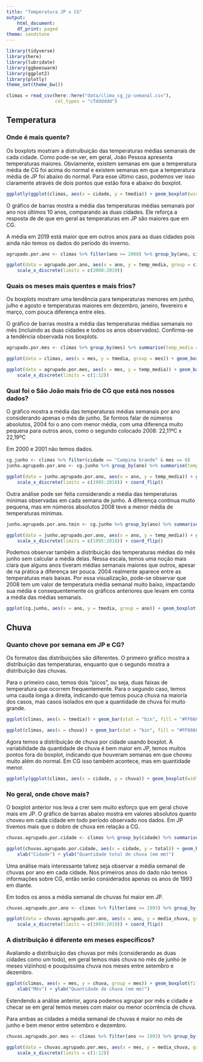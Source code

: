 ```yaml
---
title: "Temperatura JP x CG"
output:
    html_document:
    df_print: paged
theme: sandstone
---
```


```r
library(tidyverse)
library(here)
library(lubridate)
library(ggbeeswarm)
library(ggplot2)
library(plotly)
theme_set(theme_bw())
```

```r
climas = read_csv(here::here("data/clima_cg_jp-semanal.csv"), 
                  col_types = "cTdddddd")

```

## Temperatura

### Onde é mais quente?

Os boxplots mostram a distruibuição das temperaturas médias semanais de cada cidade. Como pode-se ver, em geral, João Pessoa apresenta temperaturas maiores. Obviamente, existem semanas em que a temperatura média de CG foi acima do normal e existem semanas em que a temperatura média de JP foi abaixo do normal. Para esse último caso, podemos ver isso claramente através de dois pontos que estão fora e abaixo do boxplot.

```r
ggplotly(ggplot(climas, aes(x = cidade, y = tmedia)) + geom_boxplot(width = .2, fill = "#FF6666") + ylab("Temperatura média semanal"))
```

O gráfico de barras mostra a média das temperaturas médias semanais por ano nos últimos 10 anos, comparando as duas cidades. Ele reforça a resposta de de que em geral as temperaturas em JP são maiores que em CG.

A média em 2019 está maior que em outros anos para as duas cidades pois ainda não temos os dados do período do inverno.

```r
agrupado.por.ano <- climas %>% filter(ano >= 2008) %>% group_by(ano, cidade) %>% summarise(temp_media = mean(tmedia))

ggplot(data = agrupado.por.ano, aes(x = ano, y = temp_media, group = cidade, fill = cidade)) + geom_bar(stat = "identity", position = "dodge") + ylab("Média das temperaturas médias semanais") + xlab("Ano") + 
    scale_x_discrete(limits = c(2008:2019))
```

### Quais os meses mais quentes e mais frios? 

Os boxplots mostram uma tendência para temperaturas menores em junho, julho e agosto e temperaturas maiores em dezembro, janeiro, fevereiro e março, com pouca diferença entre eles.

O gráfico de barras mostra a média das temperaturas médias semanais no mês (incluindo as duas cidades e todos os anos observados). Confirma-se a tendência observada nos boxplots.

```r
agrupado.por.mes <- climas %>% group_by(mes) %>% summarise(temp_media = mean(tmedia))

ggplot(data = climas, aes(x = mes, y = tmedia, group = mes)) + geom_boxplot(fill = "#FF6666") + scale_x_discrete(limits = c(1:12)) + xlab("Mês") + ylab("Temperatura média semanal")

ggplot(data = agrupado.por.mes, aes(x = mes, y = temp_media)) + geom_bar(stat = "identity", position = "dodge", fill = "#FF6666") + ylab("Média das temperaturas médias semanais") + xlab("Mês") + 
    scale_x_discrete(limits = c(1:12))

```

### Qual foi o São João  mais frio de CG que está nos nossos dados?

O gráfico mostra a média das temperaturas médias semanais por ano considerando apenas o mês de junho. Se formos falar de números absolutos, 2004 foi o ano com menor média, com uma diferença muito pequena para outros anos, como o segundo colocado 2008: 22,11ºC x 22,19ºC

Em 2000 e 2001 não temos dados.

```r
cg.junho <- climas %>% filter(cidade == "Campina Grande" & mes == 6)
junho.agrupado.por.ano <- cg.junho %>% group_by(ano) %>% summarise(temp_media = mean(tmedia))

ggplot(data = junho.agrupado.por.ano, aes(x = ano, y = temp_media)) + geom_bar(stat = "identity", position = "dodge", fill = "#FF6666") + ylab("Média das temperaturas médias semanais") + xlab("Ano") + 
    scale_x_discrete(limits = c(1995:2018)) + coord_flip()
```

Outra análise pode ser feita considerando a média das temperaturas mínimas observadas em cada semana de junho. A diferença continua muito pequena, mas em números absolutos 2008 teve a menor média de temperaturas mínimas.

```r
junho.agrupado.por.ano.tmin <- cg.junho %>% group_by(ano) %>% summarise(temp_media = mean(tmin))

ggplot(data = junho.agrupado.por.ano, aes(x = ano, y = temp_media)) + geom_bar(stat = "identity", position = "dodge", fill = "#FF6666") + ylab("Média das temperaturas mínimas semanais") + xlab("Ano") + 
    scale_x_discrete(limits = c(1995:2018)) + coord_flip()
```

Podemos observar também a distribuição das temperaturas médias do mês junho sem calcular a média delas. Nessa escala, temos uma noção mais clara que alguns anos tiveram médias semanais maiores que outros, apesar de na prática a diferença ser pouca. 2004 realmente aparece entre as temperaturas mais baixas. Por essa visualização, pode-se observar que 2008 tem um valor de temperatura média semanal muito baixo, impactando sua média e consequentemente os gráficos anteriores que levam em conta a média das médias semanais.

```r
ggplot(cg.junho, aes(x = ano, y = tmedia, group = ano)) + geom_boxplot(fill = "#FF6666") + scale_x_discrete(limits = c(1995:2018)) + coord_flip() + ylab("Temperatura média semanal")
```

## Chuva

### Quanto chove por semana em JP e CG?

Os formatos das distribuições são diferentes. O primeiro gráfico mostra a distribuição das temperaturas, enquanto que o segundo mostra a distribuição das chuvas.

Para o primeiro caso, temos dois "picos", ou seja, duas faixas de temperatura que ocorrem frequentemente. Para o segundo caso, temos uma cauda longa a direita, indicando que temos pouca chuva na maioria dos casos, mas casos isolados em que a quantidade de chuva foi muito grande.

```r
ggplot(climas, aes(x = tmedia)) + geom_bar(stat = "bin", fill = "#FF6666") + xlab("Temperatura média semanal")

ggplot(climas, aes(x = chuva)) + geom_bar(stat = "bin", fill = "#FF6666") + xlab("Quantidade de chuva semanal (mm)")
```

Agora temos a distribuição de chuva por cidade usando boxplot. A variabilidade da quantidade de chuva é bem maior em JP, temos muitos pontos fora do boxplot, indicando que houveram semanas em que choveu muito além do normal. Em CG isso também acontece, mas em quantidade menor.

```r
ggplotly(ggplot(climas, aes(x = cidade, y = chuva)) + geom_boxplot(width = .2, fill = "#FF6666") + ylab("Quantidade de chuva (mm)"))
```

### No geral, onde chove mais?

O boxplot anterior nos leva a crer sem muito esforço que em geral chove mais em JP. O gráfico de barras abaixo mostra em valores absolutos quanto choveu em cada cidade em todo período observado nos dados. Em JP tivemos mais que o dobro de chuva em relação a CG.

```r
chuvas.agrupado.por.cidade <- climas %>% group_by(cidade) %>% summarise(total = sum(chuva))

ggplot(chuvas.agrupado.por.cidade, aes(x = cidade, y = total)) + geom_bar(stat = "identity", fill = "#FF6666") +
    xlab("Cidade") + ylab("Quantidade total de chuva (em mm)")
```

Uma análise mais interessante talvez seja observar a média semanal de chuvas por ano em cada cidade. Nos primeiros anos do dado não temos informações sobre CG, então serão considerados apenas os anos de 1993 em diante.

Em todos os anos a média semanal de chuvas foi maior em JP.

```r
chuvas.agrupado.por.ano <- climas %>% filter(ano >= 1993) %>% group_by(ano, cidade) %>% summarise(media_chuva = mean(chuva))

ggplot(data = chuvas.agrupado.por.ano, aes(x = ano, y = media_chuva, group = cidade, fill = cidade)) + geom_bar(stat = "identity", position = "dodge") + ylab("Média semanal da quantidade chuva") + xlab("Ano") + 
    scale_x_discrete(limits = c(1993:2019)) + coord_flip()
```

### A distribuição é diferente em meses específicos? 

Avaliando a distribuição das chuvas por mês (considerando as duas cidades como um todo), em geral temos mais chuva no mês de junho (e meses vizinhos) e pouquíssima chuva nos meses entre setembro e dezembro.

```r
ggplot(climas, aes(x = mes, y = chuva, group = mes)) + geom_boxplot(fill = "#FF6666") + scale_x_discrete(limits = c(1:12)) + 
    xlab("Mês") + ylab("Quantidade de chuva (em mm)")
```

Estendendo a análise anterior, agora podemos agrupar por mês e cidade e checar se em geral temos meses com maior ou menor ocorrência de chuva.

Para ambas as cidades a média semanal de chuvas é maior no mês de junho e bem menor entre setembro e dezembro.

```r
chuvas.agrupado.por.mes <- climas %>% filter(ano >= 1993) %>% group_by(mes, cidade) %>% summarise(media_chuva = mean(chuva))

ggplot(data = chuvas.agrupado.por.mes, aes(x = mes, y = media_chuva, group = cidade, fill = cidade)) + geom_bar(stat = "identity", position = "dodge") + ylab("Média semanal da quantidade chuva") + xlab("Mes") + 
    scale_x_discrete(limits = c(1:12))
```

